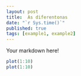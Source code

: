 ```yaml
---
layout: post
title:  As diferentonas
date: "`r Sys.time()`"
published: true
tags: [example1, example2]
---
```


Your markdown here!

```r
plot(1:10)
plot(1:10)


```
